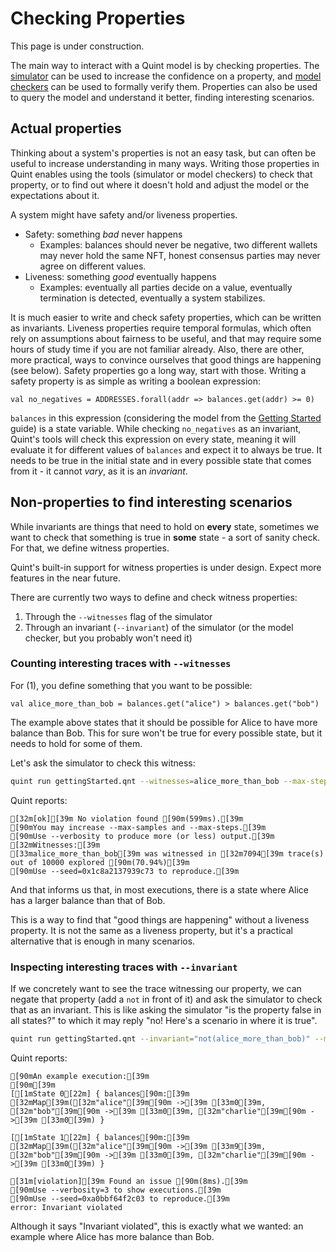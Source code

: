 
# Checking Properties

<Callout type="warning" emoji="🚧️">
  This page is under construction.
</Callout>

The main way to interact with a Quint model is by checking properties. The [simulator](./simulator) can be used to increase the confidence on a property, and [model checkers](./model-checkers) can be used to formally verify them. Properties can also be used to query the model and understand it better, finding interesting scenarios.

## Actual properties

Thinking about a system's properties is not an easy task, but can often be useful to increase understanding in many ways. Writing those properties in Quint enables using the tools (simulator or model checkers) to check that property, or to find out where it doesn't hold and adjust the model or the expectations about it.

A system might have safety and/or liveness properties.
- Safety: something *bad* never happens
  - Examples: balances should never be negative, two different wallets may never hold the same NFT, honest consensus parties may never agree on different values.
- Liveness: something *good* eventually happens
  - Examples: eventually all parties decide on a value, eventually termination is detected, eventually a system stabilizes.

It is much easier to write and check safety properties, which can be written as invariants. Liveness properties require temporal formulas, which often rely on assumptions about fairness to be useful, and that may require some hours of study time if you are not familiar already. Also, there are other, more practical, ways to convince ourselves that good things are happening (see below). Safety properties go a long way, start with those. Writing a safety property is as simple as writing a boolean expression:

```quint
val no_negatives = ADDRESSES.forall(addr => balances.get(addr) >= 0)
```

`balances` in this expression (considering the model from the [Getting Started](./getting-started) guide) is a state variable. While checking `no_negatives` as an invariant, Quint's tools will check this expression on every state, meaning it will evaluate it for different values of `balances` and expect it to always be true. It needs to be true in the initial state and in every possible state that comes from it - it cannot *vary*, as it is an *invariant*.

## Non-properties to find interesting scenarios

While invariants are things that need to hold on **every** state, sometimes we want to check that something is true in **some** state - a sort of sanity check. For that, we define witness properties.

<Callout type="warning" emoji="🚧️">
  Quint's built-in support for witness properties is under design. Expect more features in the near future.
</Callout>

There are currently two ways to define and check witness properties:
1. Through the `--witnesses` flag of the simulator
2. Through an invariant (`--invariant`) of the simulator (or the model checker, but you probably won't need it)

### Counting interesting traces with `--witnesses`
For (1), you define something that you want to be possible:

```quint
val alice_more_than_bob = balances.get("alice") > balances.get("bob")
```

The example above states that it should be possible for Alice to have more balance than Bob. This for sure won't be true for every possible state, but it needs to hold for some of them.

Let's ask the simulator to check this witness:
```sh
quint run gettingStarted.qnt --witnesses=alice_more_than_bob --max-steps=5
```

Quint reports:
```ansi
[32m[ok][39m No violation found [90m(599ms).[39m
[90mYou may increase --max-samples and --max-steps.[39m
[90mUse --verbosity to produce more (or less) output.[39m
[32mWitnesses:[39m
[33malice_more_than_bob[39m was witnessed in [32m7094[39m trace(s) out of 10000 explored [90m(70.94%)[39m
[90mUse --seed=0x1c8a2137939c73 to reproduce.[39m
```

And that informs us that, in most executions, there is a state where Alice has a larger balance than that of Bob.

<Callout>
  This is a way to find that "good things are happening" without a liveness property. It is not the same as a liveness property, but it's a practical alternative that is enough in many scenarios. 
</Callout>

### Inspecting interesting traces with `--invariant`

If we concretely want to see the trace witnessing our property, we can negate that property (add a `not` in front of it) and ask the simulator to check that as an invariant. This is like asking the simulator "is the property false in all states?" to which it may reply "no! Here's a scenario in where it is true".

```sh
quint run gettingStarted.qnt --invariant="not(alice_more_than_bob)" --max-steps=5
```

Quint reports:
```ansi
[90mAn example execution:[39m
[90m[39m
[[1mState 0[22m] { balances[90m:[39m [32mMap[39m([32m"alice"[39m[90m ->[39m [33m0[39m, [32m"bob"[39m[90m ->[39m [33m0[39m, [32m"charlie"[39m[90m ->[39m [33m0[39m) }

[[1mState 1[22m] { balances[90m:[39m [32mMap[39m([32m"alice"[39m[90m ->[39m [33m9[39m, [32m"bob"[39m[90m ->[39m [33m0[39m, [32m"charlie"[39m[90m ->[39m [33m0[39m) }

[31m[violation][39m Found an issue [90m(8ms).[39m
[90mUse --verbosity=3 to show executions.[39m
[90mUse --seed=0xa0bbf64f2c03 to reproduce.[39m
error: Invariant violated
```

Although it says "Invariant violated", this is exactly what we wanted: an example where Alice has more balance than Bob.
